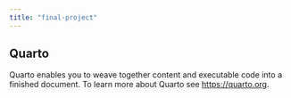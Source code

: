 ```yaml
---
title: "final-project"
---
```


## Quarto

Quarto enables you to weave together content and executable code into a finished document. To learn more about Quarto see <https://quarto.org>.
